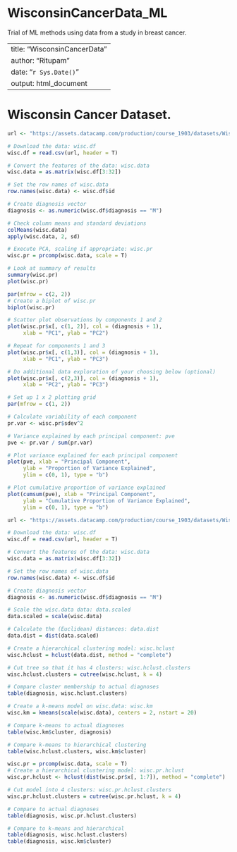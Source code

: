 # WisconsinCancerData_ML
Trial of ML methods using data from a study in breast cancer.



---
title: "WisconsinCancerData"
author: "Ritupam"
date: "`r Sys.Date()`"
output: html_document
---

# Wisconsin Cancer Dataset.

```r
url <- "https://assets.datacamp.com/production/course_1903/datasets/WisconsinCancer.csv"

# Download the data: wisc.df
wisc.df = read.csv(url, header = T)

# Convert the features of the data: wisc.data
wisc.data = as.matrix(wisc.df[3:32])

# Set the row names of wisc.data
row.names(wisc.data) <- wisc.df$id

# Create diagnosis vector
diagnosis <- as.numeric(wisc.df$diagnosis == "M")

```


```r
# Check column means and standard deviations
colMeans(wisc.data)
apply(wisc.data, 2, sd)

# Execute PCA, scaling if appropriate: wisc.pr
wisc.pr = prcomp(wisc.data, scale = T)

# Look at summary of results
summary(wisc.pr)
plot(wisc.pr)
```

```r
par(mfrow = c(2, 2))
# Create a biplot of wisc.pr
biplot(wisc.pr)

# Scatter plot observations by components 1 and 2
plot(wisc.pr$x[, c(1, 2)], col = (diagnosis + 1), 
     xlab = "PC1", ylab = "PC2")

# Repeat for components 1 and 3
plot(wisc.pr$x[, c(1,3)], col = (diagnosis + 1), 
     xlab = "PC1", ylab = "PC3")

# Do additional data exploration of your choosing below (optional)
plot(wisc.pr$x[, c(2,3)], col = (diagnosis + 1), 
     xlab = "PC2", ylab = "PC3")
```

```r
# Set up 1 x 2 plotting grid
par(mfrow = c(1, 2))

# Calculate variability of each component
pr.var <- wisc.pr$sdev^2

# Variance explained by each principal component: pve
pve <- pr.var / sum(pr.var)

# Plot variance explained for each principal component
plot(pve, xlab = "Principal Component", 
     ylab = "Proportion of Variance Explained", 
     ylim = c(0, 1), type = "b")

# Plot cumulative proportion of variance explained
plot(cumsum(pve), xlab = "Principal Component", 
     ylab = "Cumulative Proportion of Variance Explained", 
     ylim = c(0, 1), type = "b")
```

```r
url <- "https://assets.datacamp.com/production/course_1903/datasets/WisconsinCancer.csv"

# Download the data: wisc.df
wisc.df = read.csv(url, header = T)

# Convert the features of the data: wisc.data
wisc.data = as.matrix(wisc.df[3:32])

# Set the row names of wisc.data
row.names(wisc.data) <- wisc.df$id

# Create diagnosis vector
diagnosis <- as.numeric(wisc.df$diagnosis == "M")

```

```r
# Scale the wisc.data data: data.scaled
data.scaled = scale(wisc.data)

# Calculate the (Euclidean) distances: data.dist
data.dist = dist(data.scaled)

# Create a hierarchical clustering model: wisc.hclust
wisc.hclust = hclust(data.dist, method = "complete")

# Cut tree so that it has 4 clusters: wisc.hclust.clusters
wisc.hclust.clusters = cutree(wisc.hclust, k = 4)

# Compare cluster membership to actual diagnoses
table(diagnosis, wisc.hclust.clusters)

# Create a k-means model on wisc.data: wisc.km
wisc.km = kmeans(scale(wisc.data), centers = 2, nstart = 20)

# Compare k-means to actual diagnoses
table(wisc.km$cluster, diagnosis)

# Compare k-means to hierarchical clustering
table(wisc.hclust.clusters, wisc.km$cluster)
```

```r
wisc.pr = prcomp(wisc.data, scale = T)
# Create a hierarchical clustering model: wisc.pr.hclust
wisc.pr.hclust <- hclust(dist(wisc.pr$x[, 1:7]), method = "complete")

# Cut model into 4 clusters: wisc.pr.hclust.clusters
wisc.pr.hclust.clusters = cutree(wisc.pr.hclust, k = 4)

# Compare to actual diagnoses
table(diagnosis, wisc.pr.hclust.clusters)

# Compare to k-means and hierarchical
table(diagnosis, wisc.hclust.clusters)
table(diagnosis, wisc.km$cluster)
```




